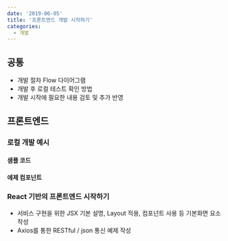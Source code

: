 ```yaml
---
date: '2019-06-05'
title: '프론트엔드 개발 시작하기'
categories:
  - 개발
---
```


## 공통

- 개발 절차 Flow 다이어그램
- 개발 후 로컬 테스트 확인 방법
- 개발 시작에 필요한 내용 검토 및 추가 반영

## 프론트엔드

### 로컬 개발 예시

#### 샘플 코드

#### 에제 컴포넌트

### React 기반의 프론트엔드 시작하기

- 서비스 구현을 위한 JSX 기본 설명, Layout 적용, 컴포넌트 사용 등 기본화면 요소 작성
- Axios를 통한 RESTful / json 통신 예제 작성
